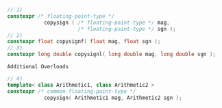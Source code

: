 ```cpp
// 1)
constexpr /* floating-point-type */
            copysign ( /* floating-point-type */ mag,
                       /* floating-point-type */ sgn );
// 2)
constexpr float copysignf( float mag, float sgn );
// 3)
constexpr long double copysignl( long double mag, long double sgn );
```
`Additional Overloads`
```cpp
// 4)
template< class Arithmetic1, class Arithmetic2 >
constexpr /* common-floating-point-type */
            copysign( Arithmetic1 mag, Arithmetic2 sgn );
```